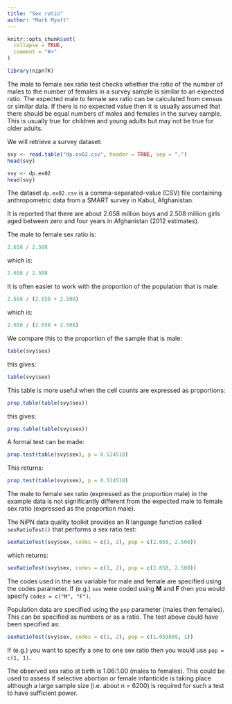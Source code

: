 ```yaml
---
title: "Sex ratio"
author: "Mark Myatt"
---
```


```r
knitr::opts_chunk$set(
  collapse = TRUE,
  comment = "#>"
)
```

```r
library(nipnTK)
```

The male to female sex ratio test checks whether the ratio of the number of males to the number of females in a survey sample is similar to an expected ratio. The expected male to female sex ratio can be calculated from census or similar data. If there is no expected value then it is usually assumed that there should be equal numbers of males and females in the survey sample. This is usually true for children and young adults but may not be true for older adults.

We will retrieve a survey dataset:

```r
svy <- read.table("dp.ex02.csv", header = TRUE, sep = ",")
head(svy)
```

```r
svy <- dp.ex02
head(svy)
```

The dataset `dp.ex02.csv` is a comma-separated-value (CSV) file containing anthropometric data from a SMART survey in Kabul, Afghanistan.

It is reported that there are about 2.658 million boys and 2.508 million girls aged between zero and four years in Afghanistan (2012 estimates).

The male to female sex ratio is:

```r
2.658 / 2.508
```

which is:

```r
2.658 / 2.508
```

It is often easier to work with the proportion of the population that is male:

```r
2.658 / (2.658 + 2.508)
```

which is:

```r
2.658 / (2.658 + 2.508)
```

We compare this to the proportion of the sample that is male:

```r
table(svy$sex)
```

this gives:

```r
table(svy$sex)
```

This table is more useful when the cell counts are expressed as proportions:

```r
prop.table(table(svy$sex))
```

this gives:

```r
prop.table(table(svy$sex))
```

A formal test can be made:

```r
prop.test(table(svy$sex), p = 0.514518)
```

This returns:

```r
prop.test(table(svy$sex), p = 0.514518)
```

The male to female sex ratio (expressed as the proportion male) in the example data is not significantly different from the expected male to female sex ratio (expressed as the proportion male).

The NiPN data quality toolkit provides an R language function called `sexRatioTest()` that performs a sex ratio test:

```r
sexRatioTest(svy$sex, codes = c(1, 2), pop = c(2.658, 2.508))
```

which returns:

```r
sexRatioTest(svy$sex, codes = c(1, 2), pop = c(2.658, 2.508))
```

The codes used in the sex variable for male and female are specified using the codes parameter. If (e.g.) `sex` were coded using **M** and **F** then you would specify `codes = c("M", "F")`.

Population data are specified using the `pop` parameter (males then females). This can be specified as numbers or as a ratio. The test above could have been specified as:

```r
sexRatioTest(svy$sex, codes = c(1, 2), pop = c(1.059809, 1))
```

If (e.g.) you want to specify a one to one sex ratio then you would use `pop = c(1, 1)`.

The observed sex ratio at birth is 1.06:1.00 (males to females). This could be used to assess if selective abortion or female infanticide is taking place although a large sample size (i.e. about n = 6200) is required for such a test to have sufficient power.
